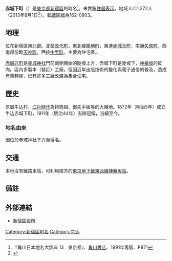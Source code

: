 {{Pathnav|日本|東京都|新宿區|frame=1}}
{{Infobox Settlement
|official_name = 赤城下町
|native_name =
|settlement_type = [[町|町]]
|image_skyline =
|imagesize =
|image_caption =
|image_flag =
|image_seal =
| image_map =
| map_caption =
| pushpin_map =
|subdivision_type = [[國家|國家]]
|subdivision_name = [[File:Flag_of_Japan.svg|border]] [[日本|日本]]
|subdivision_type1 = [[都道府縣|都道府縣]]
|subdivision_name1 = [[File:Flag_of_Tokyo_Prefecture.svg|25px]] [[東京都|東京都]]
|subdivision_type2 = [[東京都區部|特別區]]
|subdivision_name2 = [[File:Flag_of_Shinjuku,_Tokyo.svg|25px]] [[新宿區|新宿區]]
|established_title =
|established_date =
|government_type =
|leader_title =
|leader_name =
|area_magnitude =
|area_total_sq_mi =
|area_total_km2 =
|area_land_sq_mi =
|area_land_km2 =
|area_urban_sq_mi =
|area_urban_km2 =
|area_metro_km2 =
|area_metro_sq_mi =
|population_as_of= 2013年（平成25年）8月1日
|population_footnotes =
|population_total = 1272
|population_urban =
|population_metro =
|population_density_sq_mi =
|population_density_km2 =
| timezone = [[日本標準時間|JST]]
| utc_offset = +9
|timezone_DST =
|utc_offset_DST =
|latd=|latm=|lats=|latNS=
|longd=|longm=|longs=|longEW=
|elevation_footnotes=
|elevation_m =
|elevation_ft =
|postal_code_type = [[郵遞區號|郵遞區號]]
|postal_code = 162-0803
|area_code =
|website =
|footnotes =
}}
'''赤城下町'''（{{jpn|j=赤城下町|hg=あかぎしたまち|rm=Akagi-shitamachi|f=y}}）是[[東京都|東京都]][[新宿區|新宿區]]的町名<ref name="kado">『角川日本地名大辞典 13　東京都』、[[角川書店|角川書店]]、1991年再版、P871</ref>。未實施[[住居表示|住居表示]]。地域人口1,272人（2013年8月1日<ref>{{Cite web |url=http://www.city.shinjuku.lg.jp/content/000130038.xls |title=新宿区　住民基本台帳の町丁別世帯数及び男女別人口（日本人と外国人の合計） |accessdate=2013-08-09 |archive-date=2014-08-19 |archive-url=https://web.archive.org/web/20140819083633/http://www.city.shinjuku.lg.jp/content/000130038.xls |dead-url=no }}</ref>）。[[郵遞區號|郵遞區號]]為162-0803。

== 地理 ==
位在新宿區東北部。北鄰[[改代町|改代町]]，東北接[[築地町_(新宿區)|築地町]]，東連[[赤城元町|赤城元町]]，南通[[矢來町|矢來町]]，西南部份臨[[天神町_(新宿區)|天神町]]，西接[[中里町_(新宿區)|中里町]]。主要為住宅區。

[[赤城元町|赤城元町]]是[[赤城神社_(新宿區)|赤城神社]]門前南側開始的陡坡上方，赤城下町是陡坡下，[[神樂坂|神樂坂]]的反向。區內多製本（裝訂）工廠，但因近年出版技術的變化與電子通信的普及，造成產業轉移，已有許多工廠改建為集合住宅。

==歷史==
原屬牛込村，[[江戶時代|江戶時代]]為持筒組、御先手組等的大繩地。1872年（明治5年）成立牛込赤城下町，1911年（明治44年）去除冠稱，沿續至今。
=== 地名由來 ===
因位於赤城神社下方而得名。

==交通==
本地沒有鐵路車站，可利用南方的[[東京地下鐵東西線|東京地下鐵東西線]][[神樂坂站|神樂坂站]]。

== 備註 ==
{{reflist}}

== 外部連結 ==
* [http://www.city.shinjuku.lg.jp/ 新宿區役所]{{Wayback|url=http://www.city.shinjuku.lg.jp/ |date=20130630141142 }}

{{新宿區的町名}}

{{DEFAULTSORT:Akagi-Shitamachi}}
[[Category:新宿區町名|Category:新宿區町名]]
[[Category:牛込|Category:牛込]]